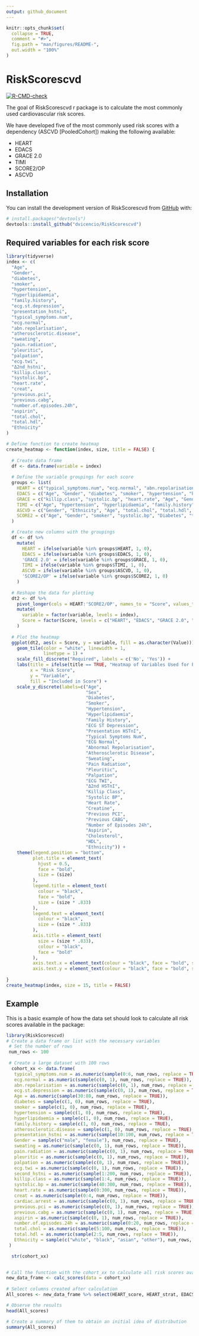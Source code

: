 ```yaml
---
output: github_document
---
```


<!-- README.md is generated from README.Rmd. Please edit that file -->

```r
knitr::opts_chunk$set(
  collapse = TRUE,
  comment = "#>",
  fig.path = "man/figures/README-",
  out.width = "100%"
)
```

# RiskScorescvd

<!-- badges: start -->
[![R-CMD-check](https://github.com/dvicencio/RiskScorescvd/actions/workflows/R-CMD-check.yaml/badge.svg)](https://github.com/dvicencio/RiskScorescvd/actions/workflows/R-CMD-check.yaml)
<!-- badges: end -->

The goal of RiskScorescvd r package is to calculate the most commonly used cardiovascular risk scores.

We have developed five of the most commonly used risk scores with a dependency (ASCVD [PooledCohort]) making the following available:

* HEART
* EDACS
* GRACE 2.0
* TIMI
* SCORE2/OP
* ASCVD


## Installation

You can install the development version of RiskScorescvd from [GitHub](https://github.com/) with:

``` r
# install.packages("devtools")
devtools::install_github("dvicencio/RiskScorescvd")
```
## Required variables for each risk score

```r
library(tidyverse)
index <- c(
  "Age",
  "Gender",
  "diabetes",
  "smoker",
  "hypertension",
  "hyperlipidaemia",
  "family.history",
  "ecg.st.depression",
  "presentation_hstni",
  "typical_symptoms.num",
  "ecg.normal",
  "abn.repolarisation",
  "atherosclerotic.disease",
  "sweating",
  "pain.radiation",
  "pleuritic",
  "palpation",
  "ecg.twi",
  "Δ2nd_hstni",
  "killip.class",
  "systolic.bp",
  "heart.rate",
  "creat",
  "previous.pci",
  "previous.cabg",
  "number.of.episodes.24h",
  "aspirin",
  "total.chol",
  "total.hdl",
  "Ethnicity"
)

# Define function to create heatmap
create_heatmap <- function(index, size, title = FALSE) {
  
  # Create data frame
  df <- data.frame(variable = index)
  
  # Define the variable groupings for each score
  groups <- list(
    HEART = c("typical_symptoms.num", "ecg.normal", "abn.repolarisation", "ecg.st.depression", "Age", "diabetes", "smoker", "hypertension", "hyperlipidaemia", "family.history", "atherosclerotic.disease", "presentation_hstni", "Gender"),
    EDACS = c("Age", "Gender", "diabetes", "smoker", "hypertension", "hyperlipidaemia", "family.history", "sweating", "pain.radiation", "pleuritic", "palpation", "ecg.st.depression", "ecg.twi", "presentation_hstni", "Δ2nd_hstni"),
    GRACE = c("killip.class", "systolic.bp", "heart.rate", "Age", "Gender", "creat", "ecg.st.depression", "presentation_hstni"),
    TIMI = c("Age", "hypertension", "hyperlipidaemia", "family.history", "diabetes", "smoker", "previous.pci", "previous.cabg", "aspirin", "number.of.episodes.24h", "ecg.st.depression", "presentation_hstni", "Gender"),
    ASCVD = c("Gender", "Ethnicity", "Age", "total.chol", "total.hdl", "systolic.bp", "hypertension", "smoker", "diabetes"),
    SCORE2 = c("Age", "Gender", "smoker", "systolic.bp", "Diabetes", "total.chol", "total.hdl")
  )

  # Create new columns with the groupings
  df <- df %>%
    mutate(
      HEART = ifelse(variable %in% groups$HEART, 1, 0),
      EDACS = ifelse(variable %in% groups$EDACS, 1, 0),
      'GRACE 2.0' = ifelse(variable %in% groups$GRACE, 1, 0),
      TIMI = ifelse(variable %in% groups$TIMI, 1, 0),
      ASCVD = ifelse(variable %in% groups$ASCVD, 1, 0),
      'SCORE2/OP' = ifelse(variable %in% groups$SCORE2, 1, 0)
    )
  
  # Reshape the data for plotting
  dt2 <- df %>%
    pivot_longer(cols = HEART:'SCORE2/OP', names_to = "Score", values_to = "Value") %>%
    mutate(
      variable = factor(variable, levels = index),
      Score = factor(Score, levels = c("HEART", "EDACS", "GRACE 2.0", "TIMI", "ASCVD", "SCORE2/OP"))
    )
  
  # Plot the heatmap
  ggplot(dt2, aes(x = Score, y = variable, fill = as.character(Value))) +
    geom_tile(color = "white", linewidth = 1,
              linetype = 1) +
    scale_fill_discrete("Required", labels = c('No', 'Yes')) +
    labs(title = ifelse(title == TRUE, "Heatmap of Variables Used for Each Risk Score", ""),
         x = "Risk Score",
         y = "Variable",
         fill = "Included in Score") +
    scale_y_discrete(labels=c("Age",
                              "Sex",
                              "Diabetes",
                              "Smoker",
                              "Hypertension",
                              "Hyperlipidaemia",
                              "Family History",
                              "ECG ST Depression",
                              "Presentation HSTnI",
                              "Typical Symptoms Num",
                              "ECG Normal",
                              "Abnormal Repolarisation",
                              "Atherosclerotic Disease",
                              "Sweating",
                              "Pain Radiation",
                              "Pleuritic",
                              "Palpation",
                              "ECG TWI",
                              "Δ2nd HSTnI",
                              "Killip Class",
                              "Systolic BP",
                              "Heart Rate",
                              "Creatine",
                              "Previous PCI",
                              "Previous CABG",
                              "Number of Episodes 24h",
                              "Aspirin",
                              "Cholesterol",
                              "HDL",
                              "Ethnicity")) +
    theme(legend.position = "bottom",
          plot.title = element_text(
            hjust = 0.5,
            face = "bold",
            size = (size)
          ),
          legend.title = element_text(
            colour = "black",
            face = "bold",
            size = (size * .833)
          ),
          legend.text = element_text(
            colour = "black",
            size = (size * .833)
          ),
          axis.title = element_text(
            size = (size * .833),
            colour = "black",
            face = "bold"
          ),
          axis.text.x = element_text(colour = "black", face = "bold", size = (size * .6)),
          axis.text.y = element_text(colour = "black", face = "bold", size = (size * .667))) 
    
}
create_heatmap(index, size = 15, title = FALSE)
```


## Example

This is a basic example of how the data set should look to calculate all risk scores available in the package:

```r
library(RiskScorescvd)
# Create a data frame or list with the necessary variables
 # Set the number of rows
 num_rows <- 100
 
 # Create a large dataset with 100 rows
  cohort_xx <- data.frame(
   typical_symptoms.num = as.numeric(sample(0:6, num_rows, replace = TRUE)),
   ecg.normal = as.numeric(sample(c(0, 1), num_rows, replace = TRUE)),
   abn.repolarisation = as.numeric(sample(c(0, 1), num_rows, replace = TRUE)),
   ecg.st.depression = as.numeric(sample(c(0, 1), num_rows, replace = TRUE)),
   Age = as.numeric(sample(30:80, num_rows, replace = TRUE)),
   diabetes = sample(c(1, 0), num_rows, replace = TRUE),
   smoker = sample(c(1, 0), num_rows, replace = TRUE),
   hypertension = sample(c(1, 0), num_rows, replace = TRUE),
   hyperlipidaemia = sample(c(1, 0), num_rows, replace = TRUE),
   family.history = sample(c(1, 0), num_rows, replace = TRUE),
   atherosclerotic.disease = sample(c(1, 0), num_rows, replace = TRUE),
   presentation_hstni = as.numeric(sample(10:100, num_rows, replace = TRUE)),
   Gender = sample(c("male", "female"), num_rows, replace = TRUE),
   sweating = as.numeric(sample(c(0, 1), num_rows, replace = TRUE)),
   pain.radiation = as.numeric(sample(c(0, 1), num_rows, replace = TRUE)),
   pleuritic = as.numeric(sample(c(0, 1), num_rows, replace = TRUE)),
   palpation = as.numeric(sample(c(0, 1), num_rows, replace = TRUE)),
   ecg.twi = as.numeric(sample(c(0, 1), num_rows, replace = TRUE)),
   second_hstni = as.numeric(sample(1:200, num_rows, replace = TRUE)),
   killip.class = as.numeric(sample(1:4, num_rows, replace = TRUE)),
   systolic.bp = as.numeric(sample(40:300, num_rows, replace = TRUE)),
   heart.rate = as.numeric(sample(0:300, num_rows, replace = TRUE)),
   creat = as.numeric(sample(0:4, num_rows, replace = TRUE)),
   cardiac.arrest = as.numeric(sample(c(0, 1), num_rows, replace = TRUE)),
   previous.pci = as.numeric(sample(c(0, 1), num_rows, replace = TRUE)),
   previous.cabg = as.numeric(sample(c(0, 1), num_rows, replace = TRUE)),
   aspirin = as.numeric(sample(c(0, 1), num_rows, replace = TRUE)),
   number.of.episodes.24h = as.numeric(sample(0:20, num_rows, replace = TRUE)),
   total.chol = as.numeric(sample(5:100, num_rows, replace = TRUE)),
   total.hdl = as.numeric(sample(2:5, num_rows, replace = TRUE)),
   Ethnicity = sample(c("white", "black", "asian", "other"), num_rows, replace = TRUE)
 )

  str(cohort_xx)
  
```

```r
# Call the function with the cohort_xx to calculate all risk scores available in the package
new_data_frame <- calc_scores(data = cohort_xx)
 
# Select columns created after calculation
All_scores <- new_data_frame %>% select(HEART_score, HEART_strat, EDACS_score, EDACS_strat, GRACE_score, GRACE_strat, TIMI_score, TIMI_strat, SCORE2_score, SCORE2_strat, ASCVD_score, ASCVD_strat)

# Observe the results
head(All_scores)

# Create a summary of them to obtain an initial idea of distribution
summary(All_scores)
 
```

